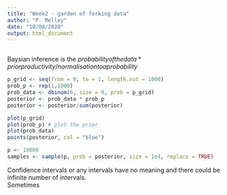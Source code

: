 ```yaml
---
title: "Week2 - garden of forking data"
author: "P. Melloy"
date: "10/08/2020"
output: html_document
---
```


```r

```

Baysian inference is the $probability of the data * prior productivity/{normalisation to a probability}$


```r
p_grid <- seq(from = 0, to = 1, length.out = 1000)
prob_p <- rep(1,1000)
prob_data <- dbinom(6, size = 9, prob = p_grid)
posterior <- prob_data * prob_p
posterior <- posterior/sum(posterior)

plot(p_grid)
plot(prob_p) # plot the prior
plot(prob_data)
points(posterior, col = "blue")
```

```r
p <- 10000
samples <- sample(p, prob = posterior, size = 1e4, replace = TRUE)
```
Confidence intervals or any intervals have no meaning and there could be infinite number of intervals.  
Sometimes 
